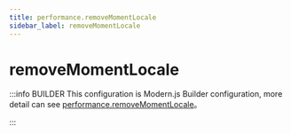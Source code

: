 ```yaml
---
title: performance.removeMomentLocale
sidebar_label: removeMomentLocale
---
```

# removeMomentLocale

:::info BUILDER
This configuration is Modern.js Builder configuration, more detail can see [performance.removeMomentLocale](https://modernjs.dev/builder/en/api/config-performance.html#performance-removemomentlocale)。

:::


<Main />
